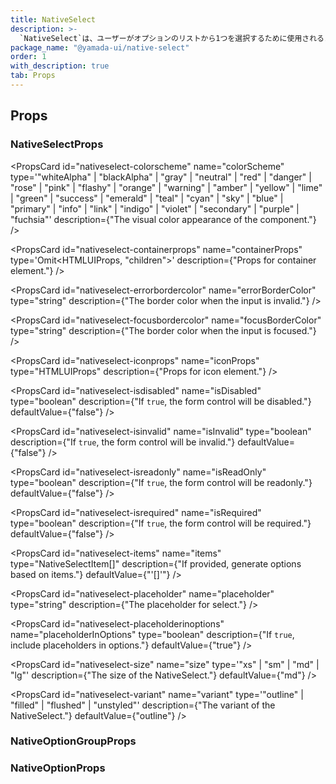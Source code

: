 ```yaml
---
title: NativeSelect
description: >-
  `NativeSelect`は、ユーザーがオプションのリストから1つを選択するために使用されるコンポーネントです。ブラウザ（ユーザーエージェント）によって提供されるネイティブなドロップダウンリストを表示します。
package_name: "@yamada-ui/native-select"
order: 1
with_description: true
tab: Props
---
```


## Props

### NativeSelectProps

<PropsCard id="nativeselect-_accept" name="_accept" type="CSSUIObject" />

<PropsCard id="nativeselect-_active" name="_active" type="CSSUIObject" />

<PropsCard id="nativeselect-_after" name="_after" type="CSSUIObject" />

<PropsCard id="nativeselect-_anylink" name="_anyLink" type="CSSUIObject" />

<PropsCard id="nativeselect-_autofill" name="_autofill" type="CSSUIObject" />

<PropsCard id="nativeselect-_backdrop" name="_backdrop" type="CSSUIObject" />

<PropsCard id="nativeselect-_before" name="_before" type="CSSUIObject" />

<PropsCard id="nativeselect-_between" name="_between" type="CSSUIObject" />

<PropsCard id="nativeselect-_blank" name="_blank" type="CSSUIObject" />

<PropsCard id="nativeselect-_checked" name="_checked" type="CSSUIObject" />

<PropsCard id="nativeselect-_cue" name="_cue" type="CSSUIObject" />

<PropsCard id="nativeselect-_cueregion" name="_cueRegion" type="CSSUIObject" />

<PropsCard id="nativeselect-_dark" name="_dark" type="CSSUIObject" />

<PropsCard id="nativeselect-_default" name="_default" type="CSSUIObject" />

<PropsCard id="nativeselect-_disabled" name="_disabled" type="CSSUIObject" />

<PropsCard id="nativeselect-_empty" name="_empty" type="CSSUIObject" />

<PropsCard id="nativeselect-_enabled" name="_enabled" type="CSSUIObject" />

<PropsCard id="nativeselect-_end" name="_end" type="CSSUIObject" />

<PropsCard id="nativeselect-_even" name="_even" type="CSSUIObject" />

<PropsCard id="nativeselect-_expanded" name="_expanded" type="CSSUIObject" />

<PropsCard
  id="nativeselect-_fileselector"
  name="_fileSelector"
  type="CSSUIObject"
/>

<PropsCard id="nativeselect-_filled" name="_filled" type="CSSUIObject" />

<PropsCard id="nativeselect-_first" name="_first" type="CSSUIObject" />

<PropsCard
  id="nativeselect-_firstletter"
  name="_firstLetter"
  type="CSSUIObject"
/>

<PropsCard id="nativeselect-_firstline" name="_firstLine" type="CSSUIObject" />

<PropsCard id="nativeselect-_focus" name="_focus" type="CSSUIObject" />

<PropsCard
  id="nativeselect-_focusvisible"
  name="_focusVisible"
  type="CSSUIObject"
/>

<PropsCard
  id="nativeselect-_focuswithin"
  name="_focusWithin"
  type="CSSUIObject"
/>

<PropsCard
  id="nativeselect-_fullscreen"
  name="_fullScreen"
  type="CSSUIObject"
/>

<PropsCard id="nativeselect-_grabbed" name="_grabbed" type="CSSUIObject" />

<PropsCard
  id="nativeselect-_groupaccept"
  name="_groupAccept"
  type="CSSUIObject"
/>

<PropsCard
  id="nativeselect-_groupactive"
  name="_groupActive"
  type="CSSUIObject"
/>

<PropsCard
  id="nativeselect-_groupblank"
  name="_groupBlank"
  type="CSSUIObject"
/>

<PropsCard
  id="nativeselect-_groupchecked"
  name="_groupChecked"
  type="CSSUIObject"
/>

<PropsCard
  id="nativeselect-_groupdisabled"
  name="_groupDisabled"
  type="CSSUIObject"
/>

<PropsCard
  id="nativeselect-_groupenabled"
  name="_groupEnabled"
  type="CSSUIObject"
/>

<PropsCard
  id="nativeselect-_groupexpanded"
  name="_groupExpanded"
  type="CSSUIObject"
/>

<PropsCard
  id="nativeselect-_groupfocus"
  name="_groupFocus"
  type="CSSUIObject"
/>

<PropsCard
  id="nativeselect-_groupfocusvisible"
  name="_groupFocusVisible"
  type="CSSUIObject"
/>

<PropsCard
  id="nativeselect-_groupfocuswithin"
  name="_groupFocusWithin"
  type="CSSUIObject"
/>

<PropsCard
  id="nativeselect-_groupgrabbed"
  name="_groupGrabbed"
  type="CSSUIObject"
/>

<PropsCard
  id="nativeselect-_grouphorizontal"
  name="_groupHorizontal"
  type="CSSUIObject"
/>

<PropsCard
  id="nativeselect-_grouphover"
  name="_groupHover"
  type="CSSUIObject"
/>

<PropsCard id="nativeselect-_groupidle" name="_groupIdle" type="CSSUIObject" />

<PropsCard
  id="nativeselect-_groupinvalid"
  name="_groupInvalid"
  type="CSSUIObject"
/>

<PropsCard
  id="nativeselect-_grouploaded"
  name="_groupLoaded"
  type="CSSUIObject"
/>

<PropsCard
  id="nativeselect-_grouploading"
  name="_groupLoading"
  type="CSSUIObject"
/>

<PropsCard
  id="nativeselect-_groupoptional"
  name="_groupOptional"
  type="CSSUIObject"
/>

<PropsCard
  id="nativeselect-_groupplaceholdershown"
  name="_groupPlaceholderShown"
  type="CSSUIObject"
/>

<PropsCard
  id="nativeselect-_grouppressed"
  name="_groupPressed"
  type="CSSUIObject"
/>

<PropsCard
  id="nativeselect-_groupreadonly"
  name="_groupReadOnly"
  type="CSSUIObject"
/>

<PropsCard
  id="nativeselect-_groupreadwrite"
  name="_groupReadWrite"
  type="CSSUIObject"
/>

<PropsCard
  id="nativeselect-_groupreject"
  name="_groupReject"
  type="CSSUIObject"
/>

<PropsCard
  id="nativeselect-_grouprequired"
  name="_groupRequired"
  type="CSSUIObject"
/>

<PropsCard
  id="nativeselect-_groupselected"
  name="_groupSelected"
  type="CSSUIObject"
/>

<PropsCard
  id="nativeselect-_groupuserinvalid"
  name="_groupUserInvalid"
  type="CSSUIObject"
/>

<PropsCard
  id="nativeselect-_groupvalid"
  name="_groupValid"
  type="CSSUIObject"
/>

<PropsCard
  id="nativeselect-_groupvertical"
  name="_groupVertical"
  type="CSSUIObject"
/>

<PropsCard id="nativeselect-_hidden" name="_hidden" type="CSSUIObject" />

<PropsCard id="nativeselect-_holiday" name="_holiday" type="CSSUIObject" />

<PropsCard
  id="nativeselect-_horizontal"
  name="_horizontal"
  type="CSSUIObject"
/>

<PropsCard id="nativeselect-_hover" name="_hover" type="CSSUIObject" />

<PropsCard id="nativeselect-_idle" name="_idle" type="CSSUIObject" />

<PropsCard
  id="nativeselect-_indeterminate"
  name="_indeterminate"
  type="CSSUIObject"
/>

<PropsCard id="nativeselect-_inrange" name="_inRange" type="CSSUIObject" />

<PropsCard id="nativeselect-_invalid" name="_invalid" type="CSSUIObject" />

<PropsCard id="nativeselect-_last" name="_last" type="CSSUIObject" />

<PropsCard id="nativeselect-_light" name="_light" type="CSSUIObject" />

<PropsCard id="nativeselect-_link" name="_link" type="CSSUIObject" />

<PropsCard id="nativeselect-_loaded" name="_loaded" type="CSSUIObject" />

<PropsCard id="nativeselect-_loading" name="_loading" type="CSSUIObject" />

<PropsCard id="nativeselect-_marker" name="_marker" type="CSSUIObject" />

<PropsCard id="nativeselect-_mediadark" name="_mediaDark" type="CSSUIObject" />

<PropsCard
  id="nativeselect-_medialight"
  name="_mediaLight"
  type="CSSUIObject"
/>

<PropsCard
  id="nativeselect-_mediareducemotion"
  name="_mediaReduceMotion"
  type="CSSUIObject"
/>

<PropsCard id="nativeselect-_modal" name="_modal" type="CSSUIObject" />

<PropsCard
  id="nativeselect-_nativeactive"
  name="_nativeActive"
  type="CSSUIObject"
/>

<PropsCard
  id="nativeselect-_nativechecked"
  name="_nativeChecked"
  type="CSSUIObject"
/>

<PropsCard
  id="nativeselect-_nativedisabled"
  name="_nativeDisabled"
  type="CSSUIObject"
/>

<PropsCard
  id="nativeselect-_nativefocus"
  name="_nativeFocus"
  type="CSSUIObject"
/>

<PropsCard
  id="nativeselect-_nativefocusvisible"
  name="_nativeFocusVisible"
  type="CSSUIObject"
/>

<PropsCard
  id="nativeselect-_nativefocuswithin"
  name="_nativeFocusWithin"
  type="CSSUIObject"
/>

<PropsCard
  id="nativeselect-_nativehidden"
  name="_nativeHidden"
  type="CSSUIObject"
/>

<PropsCard
  id="nativeselect-_nativehover"
  name="_nativeHover"
  type="CSSUIObject"
/>

<PropsCard
  id="nativeselect-_nativereadonly"
  name="_nativeReadOnly"
  type="CSSUIObject"
/>

<PropsCard
  id="nativeselect-_nativetarget"
  name="_nativeTarget"
  type="CSSUIObject"
/>

<PropsCard
  id="nativeselect-_nativevalid"
  name="_nativeValid"
  type="CSSUIObject"
/>

<PropsCard id="nativeselect-_notfirst" name="_notFirst" type="CSSUIObject" />

<PropsCard id="nativeselect-_notlast" name="_notLast" type="CSSUIObject" />

<PropsCard id="nativeselect-_nottarget" name="_notTarget" type="CSSUIObject" />

<PropsCard id="nativeselect-_odd" name="_odd" type="CSSUIObject" />

<PropsCard id="nativeselect-_only" name="_only" type="CSSUIObject" />

<PropsCard id="nativeselect-_optional" name="_optional" type="CSSUIObject" />

<PropsCard id="nativeselect-_outrange" name="_outRange" type="CSSUIObject" />

<PropsCard id="nativeselect-_outside" name="_outside" type="CSSUIObject" />

<PropsCard id="nativeselect-_paused" name="_paused" type="CSSUIObject" />

<PropsCard
  id="nativeselect-_peeraccept"
  name="_peerAccept"
  type="CSSUIObject"
/>

<PropsCard
  id="nativeselect-_peeractive"
  name="_peerActive"
  type="CSSUIObject"
/>

<PropsCard id="nativeselect-_peerblank" name="_peerBlank" type="CSSUIObject" />

<PropsCard
  id="nativeselect-_peerchecked"
  name="_peerChecked"
  type="CSSUIObject"
/>

<PropsCard
  id="nativeselect-_peerdisabled"
  name="_peerDisabled"
  type="CSSUIObject"
/>

<PropsCard
  id="nativeselect-_peerenabled"
  name="_peerEnabled"
  type="CSSUIObject"
/>

<PropsCard
  id="nativeselect-_peerexpanded"
  name="_peerExpanded"
  type="CSSUIObject"
/>

<PropsCard id="nativeselect-_peerfocus" name="_peerFocus" type="CSSUIObject" />

<PropsCard
  id="nativeselect-_peerfocusvisible"
  name="_peerFocusVisible"
  type="CSSUIObject"
/>

<PropsCard
  id="nativeselect-_peerfocuswithin"
  name="_peerFocusWithin"
  type="CSSUIObject"
/>

<PropsCard
  id="nativeselect-_peergrabbed"
  name="_peerGrabbed"
  type="CSSUIObject"
/>

<PropsCard
  id="nativeselect-_peerhorizontal"
  name="_peerHorizontal"
  type="CSSUIObject"
/>

<PropsCard id="nativeselect-_peerhover" name="_peerHover" type="CSSUIObject" />

<PropsCard id="nativeselect-_peeridle" name="_peerIdle" type="CSSUIObject" />

<PropsCard
  id="nativeselect-_peerinvalid"
  name="_peerInvalid"
  type="CSSUIObject"
/>

<PropsCard
  id="nativeselect-_peerloaded"
  name="_peerLoaded"
  type="CSSUIObject"
/>

<PropsCard
  id="nativeselect-_peerloading"
  name="_peerLoading"
  type="CSSUIObject"
/>

<PropsCard
  id="nativeselect-_peeroptional"
  name="_peerOptional"
  type="CSSUIObject"
/>

<PropsCard
  id="nativeselect-_peerplaceholdershown"
  name="_peerPlaceholderShown"
  type="CSSUIObject"
/>

<PropsCard
  id="nativeselect-_peerpressed"
  name="_peerPressed"
  type="CSSUIObject"
/>

<PropsCard
  id="nativeselect-_peerreadonly"
  name="_peerReadOnly"
  type="CSSUIObject"
/>

<PropsCard
  id="nativeselect-_peerreadwrite"
  name="_peerReadWrite"
  type="CSSUIObject"
/>

<PropsCard
  id="nativeselect-_peerreject"
  name="_peerReject"
  type="CSSUIObject"
/>

<PropsCard
  id="nativeselect-_peerrequired"
  name="_peerRequired"
  type="CSSUIObject"
/>

<PropsCard
  id="nativeselect-_peerselected"
  name="_peerSelected"
  type="CSSUIObject"
/>

<PropsCard
  id="nativeselect-_peeruserinvalid"
  name="_peerUserInvalid"
  type="CSSUIObject"
/>

<PropsCard id="nativeselect-_peervalid" name="_peerValid" type="CSSUIObject" />

<PropsCard
  id="nativeselect-_peervertical"
  name="_peerVertical"
  type="CSSUIObject"
/>

<PropsCard id="nativeselect-_picture" name="_picture" type="CSSUIObject" />

<PropsCard
  id="nativeselect-_placeholder"
  name="_placeholder"
  type="CSSUIObject"
/>

<PropsCard
  id="nativeselect-_placeholdershown"
  name="_placeholderShown"
  type="CSSUIObject"
/>

<PropsCard id="nativeselect-_playing" name="_playing" type="CSSUIObject" />

<PropsCard id="nativeselect-_pressed" name="_pressed" type="CSSUIObject" />

<PropsCard id="nativeselect-_print" name="_print" type="CSSUIObject" />

<PropsCard id="nativeselect-_readonly" name="_readOnly" type="CSSUIObject" />

<PropsCard id="nativeselect-_readwrite" name="_readWrite" type="CSSUIObject" />

<PropsCard id="nativeselect-_reject" name="_reject" type="CSSUIObject" />

<PropsCard id="nativeselect-_required" name="_required" type="CSSUIObject" />

<PropsCard id="nativeselect-_ripple" name="_ripple" type="CSSUIObject" />

<PropsCard id="nativeselect-_scrollbar" name="_scrollbar" type="CSSUIObject" />

<PropsCard
  id="nativeselect-_scrollbarbutton"
  name="_scrollbarButton"
  type="CSSUIObject"
/>

<PropsCard
  id="nativeselect-_scrollbarcorner"
  name="_scrollbarCorner"
  type="CSSUIObject"
/>

<PropsCard
  id="nativeselect-_scrollbarthumb"
  name="_scrollbarThumb"
  type="CSSUIObject"
/>

<PropsCard
  id="nativeselect-_scrollbartrack"
  name="_scrollbarTrack"
  type="CSSUIObject"
/>

<PropsCard
  id="nativeselect-_scrollbartrackpiece"
  name="_scrollbarTrackPiece"
  type="CSSUIObject"
/>

<PropsCard id="nativeselect-_selected" name="_selected" type="CSSUIObject" />

<PropsCard id="nativeselect-_selection" name="_selection" type="CSSUIObject" />

<PropsCard id="nativeselect-_start" name="_start" type="CSSUIObject" />

<PropsCard id="nativeselect-_target" name="_target" type="CSSUIObject" />

<PropsCard id="nativeselect-_today" name="_today" type="CSSUIObject" />

<PropsCard
  id="nativeselect-_userinvalid"
  name="_userInvalid"
  type="CSSUIObject"
/>

<PropsCard id="nativeselect-_valid" name="_valid" type="CSSUIObject" />

<PropsCard id="nativeselect-_vertical" name="_vertical" type="CSSUIObject" />

<PropsCard id="nativeselect-_visited" name="_visited" type="CSSUIObject" />

<PropsCard id="nativeselect-_weekend" name="_weekend" type="CSSUIObject" />

<PropsCard
  id="nativeselect-colorscheme"
  name="colorScheme"
  type='"whiteAlpha" | "blackAlpha" | "gray" | "neutral" | "red" | "danger" | "rose" | "pink" | "flashy" | "orange" | "warning" | "amber" | "yellow" | "lime" | "green" | "success" | "emerald" | "teal" | "cyan" | "sky" | "blue" | "primary" | "info" | "link" | "indigo" | "violet" | "secondary" | "purple" | "fuchsia"'
  description={"The visual color appearance of the component."}
/>

<PropsCard
  id="nativeselect-containerprops"
  name="containerProps"
  type='Omit<HTMLUIProps, "children">'
  description={"Props for container element."}
/>

<PropsCard
  id="nativeselect-errorbordercolor"
  name="errorBorderColor"
  type="string"
  description={"The border color when the input is invalid."}
/>

<PropsCard
  id="nativeselect-focusbordercolor"
  name="focusBorderColor"
  type="string"
  description={"The border color when the input is focused."}
/>

<PropsCard
  id="nativeselect-iconprops"
  name="iconProps"
  type="HTMLUIProps"
  description={"Props for icon element."}
/>

<PropsCard
  id="nativeselect-isdisabled"
  name="isDisabled"
  type="boolean"
  description={"If `true`, the form control will be disabled."}
  defaultValue={"false"}
/>

<PropsCard
  id="nativeselect-isinvalid"
  name="isInvalid"
  type="boolean"
  description={"If `true`, the form control will be invalid."}
  defaultValue={"false"}
/>

<PropsCard
  id="nativeselect-isreadonly"
  name="isReadOnly"
  type="boolean"
  description={"If `true`, the form control will be readonly."}
  defaultValue={"false"}
/>

<PropsCard
  id="nativeselect-isrequired"
  name="isRequired"
  type="boolean"
  description={"If `true`, the form control will be required."}
  defaultValue={"false"}
/>

<PropsCard
  id="nativeselect-items"
  name="items"
  type="NativeSelectItem[]"
  description={"If provided, generate options based on items."}
  defaultValue={"'[]'"}
/>

<PropsCard
  id="nativeselect-placeholder"
  name="placeholder"
  type="string"
  description={"The placeholder for select."}
/>

<PropsCard
  id="nativeselect-placeholderinoptions"
  name="placeholderInOptions"
  type="boolean"
  description={"If `true`, include placeholders in options."}
  defaultValue={"true"}
/>

<PropsCard
  id="nativeselect-size"
  name="size"
  type='"xs" | "sm" | "md" | "lg"'
  description={"The size of the NativeSelect."}
  defaultValue={"md"}
/>

<PropsCard
  id="nativeselect-variant"
  name="variant"
  type='"outline" | "filled" | "flushed" | "unstyled"'
  description={"The variant of the NativeSelect."}
  defaultValue={"outline"}
/>

### NativeOptionGroupProps

<PropsCard id="nativeoptiongroup-_accept" name="_accept" type="CSSUIObject" />

<PropsCard id="nativeoptiongroup-_active" name="_active" type="CSSUIObject" />

<PropsCard id="nativeoptiongroup-_after" name="_after" type="CSSUIObject" />

<PropsCard id="nativeoptiongroup-_anylink" name="_anyLink" type="CSSUIObject" />

<PropsCard
  id="nativeoptiongroup-_autofill"
  name="_autofill"
  type="CSSUIObject"
/>

<PropsCard
  id="nativeoptiongroup-_backdrop"
  name="_backdrop"
  type="CSSUIObject"
/>

<PropsCard id="nativeoptiongroup-_before" name="_before" type="CSSUIObject" />

<PropsCard id="nativeoptiongroup-_between" name="_between" type="CSSUIObject" />

<PropsCard id="nativeoptiongroup-_blank" name="_blank" type="CSSUIObject" />

<PropsCard id="nativeoptiongroup-_checked" name="_checked" type="CSSUIObject" />

<PropsCard id="nativeoptiongroup-_cue" name="_cue" type="CSSUIObject" />

<PropsCard
  id="nativeoptiongroup-_cueregion"
  name="_cueRegion"
  type="CSSUIObject"
/>

<PropsCard id="nativeoptiongroup-_dark" name="_dark" type="CSSUIObject" />

<PropsCard id="nativeoptiongroup-_default" name="_default" type="CSSUIObject" />

<PropsCard
  id="nativeoptiongroup-_disabled"
  name="_disabled"
  type="CSSUIObject"
/>

<PropsCard id="nativeoptiongroup-_empty" name="_empty" type="CSSUIObject" />

<PropsCard id="nativeoptiongroup-_enabled" name="_enabled" type="CSSUIObject" />

<PropsCard id="nativeoptiongroup-_end" name="_end" type="CSSUIObject" />

<PropsCard id="nativeoptiongroup-_even" name="_even" type="CSSUIObject" />

<PropsCard
  id="nativeoptiongroup-_expanded"
  name="_expanded"
  type="CSSUIObject"
/>

<PropsCard
  id="nativeoptiongroup-_fileselector"
  name="_fileSelector"
  type="CSSUIObject"
/>

<PropsCard id="nativeoptiongroup-_filled" name="_filled" type="CSSUIObject" />

<PropsCard id="nativeoptiongroup-_first" name="_first" type="CSSUIObject" />

<PropsCard
  id="nativeoptiongroup-_firstletter"
  name="_firstLetter"
  type="CSSUIObject"
/>

<PropsCard
  id="nativeoptiongroup-_firstline"
  name="_firstLine"
  type="CSSUIObject"
/>

<PropsCard id="nativeoptiongroup-_focus" name="_focus" type="CSSUIObject" />

<PropsCard
  id="nativeoptiongroup-_focusvisible"
  name="_focusVisible"
  type="CSSUIObject"
/>

<PropsCard
  id="nativeoptiongroup-_focuswithin"
  name="_focusWithin"
  type="CSSUIObject"
/>

<PropsCard
  id="nativeoptiongroup-_fullscreen"
  name="_fullScreen"
  type="CSSUIObject"
/>

<PropsCard id="nativeoptiongroup-_grabbed" name="_grabbed" type="CSSUIObject" />

<PropsCard
  id="nativeoptiongroup-_groupaccept"
  name="_groupAccept"
  type="CSSUIObject"
/>

<PropsCard
  id="nativeoptiongroup-_groupactive"
  name="_groupActive"
  type="CSSUIObject"
/>

<PropsCard
  id="nativeoptiongroup-_groupblank"
  name="_groupBlank"
  type="CSSUIObject"
/>

<PropsCard
  id="nativeoptiongroup-_groupchecked"
  name="_groupChecked"
  type="CSSUIObject"
/>

<PropsCard
  id="nativeoptiongroup-_groupdisabled"
  name="_groupDisabled"
  type="CSSUIObject"
/>

<PropsCard
  id="nativeoptiongroup-_groupenabled"
  name="_groupEnabled"
  type="CSSUIObject"
/>

<PropsCard
  id="nativeoptiongroup-_groupexpanded"
  name="_groupExpanded"
  type="CSSUIObject"
/>

<PropsCard
  id="nativeoptiongroup-_groupfocus"
  name="_groupFocus"
  type="CSSUIObject"
/>

<PropsCard
  id="nativeoptiongroup-_groupfocusvisible"
  name="_groupFocusVisible"
  type="CSSUIObject"
/>

<PropsCard
  id="nativeoptiongroup-_groupfocuswithin"
  name="_groupFocusWithin"
  type="CSSUIObject"
/>

<PropsCard
  id="nativeoptiongroup-_groupgrabbed"
  name="_groupGrabbed"
  type="CSSUIObject"
/>

<PropsCard
  id="nativeoptiongroup-_grouphorizontal"
  name="_groupHorizontal"
  type="CSSUIObject"
/>

<PropsCard
  id="nativeoptiongroup-_grouphover"
  name="_groupHover"
  type="CSSUIObject"
/>

<PropsCard
  id="nativeoptiongroup-_groupidle"
  name="_groupIdle"
  type="CSSUIObject"
/>

<PropsCard
  id="nativeoptiongroup-_groupinvalid"
  name="_groupInvalid"
  type="CSSUIObject"
/>

<PropsCard
  id="nativeoptiongroup-_grouploaded"
  name="_groupLoaded"
  type="CSSUIObject"
/>

<PropsCard
  id="nativeoptiongroup-_grouploading"
  name="_groupLoading"
  type="CSSUIObject"
/>

<PropsCard
  id="nativeoptiongroup-_groupoptional"
  name="_groupOptional"
  type="CSSUIObject"
/>

<PropsCard
  id="nativeoptiongroup-_groupplaceholdershown"
  name="_groupPlaceholderShown"
  type="CSSUIObject"
/>

<PropsCard
  id="nativeoptiongroup-_grouppressed"
  name="_groupPressed"
  type="CSSUIObject"
/>

<PropsCard
  id="nativeoptiongroup-_groupreadonly"
  name="_groupReadOnly"
  type="CSSUIObject"
/>

<PropsCard
  id="nativeoptiongroup-_groupreadwrite"
  name="_groupReadWrite"
  type="CSSUIObject"
/>

<PropsCard
  id="nativeoptiongroup-_groupreject"
  name="_groupReject"
  type="CSSUIObject"
/>

<PropsCard
  id="nativeoptiongroup-_grouprequired"
  name="_groupRequired"
  type="CSSUIObject"
/>

<PropsCard
  id="nativeoptiongroup-_groupselected"
  name="_groupSelected"
  type="CSSUIObject"
/>

<PropsCard
  id="nativeoptiongroup-_groupuserinvalid"
  name="_groupUserInvalid"
  type="CSSUIObject"
/>

<PropsCard
  id="nativeoptiongroup-_groupvalid"
  name="_groupValid"
  type="CSSUIObject"
/>

<PropsCard
  id="nativeoptiongroup-_groupvertical"
  name="_groupVertical"
  type="CSSUIObject"
/>

<PropsCard id="nativeoptiongroup-_hidden" name="_hidden" type="CSSUIObject" />

<PropsCard id="nativeoptiongroup-_holiday" name="_holiday" type="CSSUIObject" />

<PropsCard
  id="nativeoptiongroup-_horizontal"
  name="_horizontal"
  type="CSSUIObject"
/>

<PropsCard id="nativeoptiongroup-_hover" name="_hover" type="CSSUIObject" />

<PropsCard id="nativeoptiongroup-_idle" name="_idle" type="CSSUIObject" />

<PropsCard
  id="nativeoptiongroup-_indeterminate"
  name="_indeterminate"
  type="CSSUIObject"
/>

<PropsCard id="nativeoptiongroup-_inrange" name="_inRange" type="CSSUIObject" />

<PropsCard id="nativeoptiongroup-_invalid" name="_invalid" type="CSSUIObject" />

<PropsCard id="nativeoptiongroup-_last" name="_last" type="CSSUIObject" />

<PropsCard id="nativeoptiongroup-_light" name="_light" type="CSSUIObject" />

<PropsCard id="nativeoptiongroup-_link" name="_link" type="CSSUIObject" />

<PropsCard id="nativeoptiongroup-_loaded" name="_loaded" type="CSSUIObject" />

<PropsCard id="nativeoptiongroup-_loading" name="_loading" type="CSSUIObject" />

<PropsCard id="nativeoptiongroup-_marker" name="_marker" type="CSSUIObject" />

<PropsCard
  id="nativeoptiongroup-_mediadark"
  name="_mediaDark"
  type="CSSUIObject"
/>

<PropsCard
  id="nativeoptiongroup-_medialight"
  name="_mediaLight"
  type="CSSUIObject"
/>

<PropsCard
  id="nativeoptiongroup-_mediareducemotion"
  name="_mediaReduceMotion"
  type="CSSUIObject"
/>

<PropsCard id="nativeoptiongroup-_modal" name="_modal" type="CSSUIObject" />

<PropsCard
  id="nativeoptiongroup-_nativeactive"
  name="_nativeActive"
  type="CSSUIObject"
/>

<PropsCard
  id="nativeoptiongroup-_nativechecked"
  name="_nativeChecked"
  type="CSSUIObject"
/>

<PropsCard
  id="nativeoptiongroup-_nativedisabled"
  name="_nativeDisabled"
  type="CSSUIObject"
/>

<PropsCard
  id="nativeoptiongroup-_nativefocus"
  name="_nativeFocus"
  type="CSSUIObject"
/>

<PropsCard
  id="nativeoptiongroup-_nativefocusvisible"
  name="_nativeFocusVisible"
  type="CSSUIObject"
/>

<PropsCard
  id="nativeoptiongroup-_nativefocuswithin"
  name="_nativeFocusWithin"
  type="CSSUIObject"
/>

<PropsCard
  id="nativeoptiongroup-_nativehidden"
  name="_nativeHidden"
  type="CSSUIObject"
/>

<PropsCard
  id="nativeoptiongroup-_nativehover"
  name="_nativeHover"
  type="CSSUIObject"
/>

<PropsCard
  id="nativeoptiongroup-_nativereadonly"
  name="_nativeReadOnly"
  type="CSSUIObject"
/>

<PropsCard
  id="nativeoptiongroup-_nativetarget"
  name="_nativeTarget"
  type="CSSUIObject"
/>

<PropsCard
  id="nativeoptiongroup-_nativevalid"
  name="_nativeValid"
  type="CSSUIObject"
/>

<PropsCard
  id="nativeoptiongroup-_notfirst"
  name="_notFirst"
  type="CSSUIObject"
/>

<PropsCard id="nativeoptiongroup-_notlast" name="_notLast" type="CSSUIObject" />

<PropsCard
  id="nativeoptiongroup-_nottarget"
  name="_notTarget"
  type="CSSUIObject"
/>

<PropsCard id="nativeoptiongroup-_odd" name="_odd" type="CSSUIObject" />

<PropsCard id="nativeoptiongroup-_only" name="_only" type="CSSUIObject" />

<PropsCard
  id="nativeoptiongroup-_optional"
  name="_optional"
  type="CSSUIObject"
/>

<PropsCard
  id="nativeoptiongroup-_outrange"
  name="_outRange"
  type="CSSUIObject"
/>

<PropsCard id="nativeoptiongroup-_outside" name="_outside" type="CSSUIObject" />

<PropsCard id="nativeoptiongroup-_paused" name="_paused" type="CSSUIObject" />

<PropsCard
  id="nativeoptiongroup-_peeraccept"
  name="_peerAccept"
  type="CSSUIObject"
/>

<PropsCard
  id="nativeoptiongroup-_peeractive"
  name="_peerActive"
  type="CSSUIObject"
/>

<PropsCard
  id="nativeoptiongroup-_peerblank"
  name="_peerBlank"
  type="CSSUIObject"
/>

<PropsCard
  id="nativeoptiongroup-_peerchecked"
  name="_peerChecked"
  type="CSSUIObject"
/>

<PropsCard
  id="nativeoptiongroup-_peerdisabled"
  name="_peerDisabled"
  type="CSSUIObject"
/>

<PropsCard
  id="nativeoptiongroup-_peerenabled"
  name="_peerEnabled"
  type="CSSUIObject"
/>

<PropsCard
  id="nativeoptiongroup-_peerexpanded"
  name="_peerExpanded"
  type="CSSUIObject"
/>

<PropsCard
  id="nativeoptiongroup-_peerfocus"
  name="_peerFocus"
  type="CSSUIObject"
/>

<PropsCard
  id="nativeoptiongroup-_peerfocusvisible"
  name="_peerFocusVisible"
  type="CSSUIObject"
/>

<PropsCard
  id="nativeoptiongroup-_peerfocuswithin"
  name="_peerFocusWithin"
  type="CSSUIObject"
/>

<PropsCard
  id="nativeoptiongroup-_peergrabbed"
  name="_peerGrabbed"
  type="CSSUIObject"
/>

<PropsCard
  id="nativeoptiongroup-_peerhorizontal"
  name="_peerHorizontal"
  type="CSSUIObject"
/>

<PropsCard
  id="nativeoptiongroup-_peerhover"
  name="_peerHover"
  type="CSSUIObject"
/>

<PropsCard
  id="nativeoptiongroup-_peeridle"
  name="_peerIdle"
  type="CSSUIObject"
/>

<PropsCard
  id="nativeoptiongroup-_peerinvalid"
  name="_peerInvalid"
  type="CSSUIObject"
/>

<PropsCard
  id="nativeoptiongroup-_peerloaded"
  name="_peerLoaded"
  type="CSSUIObject"
/>

<PropsCard
  id="nativeoptiongroup-_peerloading"
  name="_peerLoading"
  type="CSSUIObject"
/>

<PropsCard
  id="nativeoptiongroup-_peeroptional"
  name="_peerOptional"
  type="CSSUIObject"
/>

<PropsCard
  id="nativeoptiongroup-_peerplaceholdershown"
  name="_peerPlaceholderShown"
  type="CSSUIObject"
/>

<PropsCard
  id="nativeoptiongroup-_peerpressed"
  name="_peerPressed"
  type="CSSUIObject"
/>

<PropsCard
  id="nativeoptiongroup-_peerreadonly"
  name="_peerReadOnly"
  type="CSSUIObject"
/>

<PropsCard
  id="nativeoptiongroup-_peerreadwrite"
  name="_peerReadWrite"
  type="CSSUIObject"
/>

<PropsCard
  id="nativeoptiongroup-_peerreject"
  name="_peerReject"
  type="CSSUIObject"
/>

<PropsCard
  id="nativeoptiongroup-_peerrequired"
  name="_peerRequired"
  type="CSSUIObject"
/>

<PropsCard
  id="nativeoptiongroup-_peerselected"
  name="_peerSelected"
  type="CSSUIObject"
/>

<PropsCard
  id="nativeoptiongroup-_peeruserinvalid"
  name="_peerUserInvalid"
  type="CSSUIObject"
/>

<PropsCard
  id="nativeoptiongroup-_peervalid"
  name="_peerValid"
  type="CSSUIObject"
/>

<PropsCard
  id="nativeoptiongroup-_peervertical"
  name="_peerVertical"
  type="CSSUIObject"
/>

<PropsCard id="nativeoptiongroup-_picture" name="_picture" type="CSSUIObject" />

<PropsCard
  id="nativeoptiongroup-_placeholder"
  name="_placeholder"
  type="CSSUIObject"
/>

<PropsCard
  id="nativeoptiongroup-_placeholdershown"
  name="_placeholderShown"
  type="CSSUIObject"
/>

<PropsCard id="nativeoptiongroup-_playing" name="_playing" type="CSSUIObject" />

<PropsCard id="nativeoptiongroup-_pressed" name="_pressed" type="CSSUIObject" />

<PropsCard id="nativeoptiongroup-_print" name="_print" type="CSSUIObject" />

<PropsCard
  id="nativeoptiongroup-_readonly"
  name="_readOnly"
  type="CSSUIObject"
/>

<PropsCard
  id="nativeoptiongroup-_readwrite"
  name="_readWrite"
  type="CSSUIObject"
/>

<PropsCard id="nativeoptiongroup-_reject" name="_reject" type="CSSUIObject" />

<PropsCard
  id="nativeoptiongroup-_required"
  name="_required"
  type="CSSUIObject"
/>

<PropsCard id="nativeoptiongroup-_ripple" name="_ripple" type="CSSUIObject" />

<PropsCard
  id="nativeoptiongroup-_scrollbar"
  name="_scrollbar"
  type="CSSUIObject"
/>

<PropsCard
  id="nativeoptiongroup-_scrollbarbutton"
  name="_scrollbarButton"
  type="CSSUIObject"
/>

<PropsCard
  id="nativeoptiongroup-_scrollbarcorner"
  name="_scrollbarCorner"
  type="CSSUIObject"
/>

<PropsCard
  id="nativeoptiongroup-_scrollbarthumb"
  name="_scrollbarThumb"
  type="CSSUIObject"
/>

<PropsCard
  id="nativeoptiongroup-_scrollbartrack"
  name="_scrollbarTrack"
  type="CSSUIObject"
/>

<PropsCard
  id="nativeoptiongroup-_scrollbartrackpiece"
  name="_scrollbarTrackPiece"
  type="CSSUIObject"
/>

<PropsCard
  id="nativeoptiongroup-_selected"
  name="_selected"
  type="CSSUIObject"
/>

<PropsCard
  id="nativeoptiongroup-_selection"
  name="_selection"
  type="CSSUIObject"
/>

<PropsCard id="nativeoptiongroup-_start" name="_start" type="CSSUIObject" />

<PropsCard id="nativeoptiongroup-_target" name="_target" type="CSSUIObject" />

<PropsCard id="nativeoptiongroup-_today" name="_today" type="CSSUIObject" />

<PropsCard
  id="nativeoptiongroup-_userinvalid"
  name="_userInvalid"
  type="CSSUIObject"
/>

<PropsCard id="nativeoptiongroup-_valid" name="_valid" type="CSSUIObject" />

<PropsCard
  id="nativeoptiongroup-_vertical"
  name="_vertical"
  type="CSSUIObject"
/>

<PropsCard id="nativeoptiongroup-_visited" name="_visited" type="CSSUIObject" />

<PropsCard id="nativeoptiongroup-_weekend" name="_weekend" type="CSSUIObject" />

### NativeOptionProps

<PropsCard id="nativeoption-_accept" name="_accept" type="CSSUIObject" />

<PropsCard id="nativeoption-_active" name="_active" type="CSSUIObject" />

<PropsCard id="nativeoption-_after" name="_after" type="CSSUIObject" />

<PropsCard id="nativeoption-_anylink" name="_anyLink" type="CSSUIObject" />

<PropsCard id="nativeoption-_autofill" name="_autofill" type="CSSUIObject" />

<PropsCard id="nativeoption-_backdrop" name="_backdrop" type="CSSUIObject" />

<PropsCard id="nativeoption-_before" name="_before" type="CSSUIObject" />

<PropsCard id="nativeoption-_between" name="_between" type="CSSUIObject" />

<PropsCard id="nativeoption-_blank" name="_blank" type="CSSUIObject" />

<PropsCard id="nativeoption-_checked" name="_checked" type="CSSUIObject" />

<PropsCard id="nativeoption-_cue" name="_cue" type="CSSUIObject" />

<PropsCard id="nativeoption-_cueregion" name="_cueRegion" type="CSSUIObject" />

<PropsCard id="nativeoption-_dark" name="_dark" type="CSSUIObject" />

<PropsCard id="nativeoption-_default" name="_default" type="CSSUIObject" />

<PropsCard id="nativeoption-_disabled" name="_disabled" type="CSSUIObject" />

<PropsCard id="nativeoption-_empty" name="_empty" type="CSSUIObject" />

<PropsCard id="nativeoption-_enabled" name="_enabled" type="CSSUIObject" />

<PropsCard id="nativeoption-_end" name="_end" type="CSSUIObject" />

<PropsCard id="nativeoption-_even" name="_even" type="CSSUIObject" />

<PropsCard id="nativeoption-_expanded" name="_expanded" type="CSSUIObject" />

<PropsCard
  id="nativeoption-_fileselector"
  name="_fileSelector"
  type="CSSUIObject"
/>

<PropsCard id="nativeoption-_filled" name="_filled" type="CSSUIObject" />

<PropsCard id="nativeoption-_first" name="_first" type="CSSUIObject" />

<PropsCard
  id="nativeoption-_firstletter"
  name="_firstLetter"
  type="CSSUIObject"
/>

<PropsCard id="nativeoption-_firstline" name="_firstLine" type="CSSUIObject" />

<PropsCard id="nativeoption-_focus" name="_focus" type="CSSUIObject" />

<PropsCard
  id="nativeoption-_focusvisible"
  name="_focusVisible"
  type="CSSUIObject"
/>

<PropsCard
  id="nativeoption-_focuswithin"
  name="_focusWithin"
  type="CSSUIObject"
/>

<PropsCard
  id="nativeoption-_fullscreen"
  name="_fullScreen"
  type="CSSUIObject"
/>

<PropsCard id="nativeoption-_grabbed" name="_grabbed" type="CSSUIObject" />

<PropsCard
  id="nativeoption-_groupaccept"
  name="_groupAccept"
  type="CSSUIObject"
/>

<PropsCard
  id="nativeoption-_groupactive"
  name="_groupActive"
  type="CSSUIObject"
/>

<PropsCard
  id="nativeoption-_groupblank"
  name="_groupBlank"
  type="CSSUIObject"
/>

<PropsCard
  id="nativeoption-_groupchecked"
  name="_groupChecked"
  type="CSSUIObject"
/>

<PropsCard
  id="nativeoption-_groupdisabled"
  name="_groupDisabled"
  type="CSSUIObject"
/>

<PropsCard
  id="nativeoption-_groupenabled"
  name="_groupEnabled"
  type="CSSUIObject"
/>

<PropsCard
  id="nativeoption-_groupexpanded"
  name="_groupExpanded"
  type="CSSUIObject"
/>

<PropsCard
  id="nativeoption-_groupfocus"
  name="_groupFocus"
  type="CSSUIObject"
/>

<PropsCard
  id="nativeoption-_groupfocusvisible"
  name="_groupFocusVisible"
  type="CSSUIObject"
/>

<PropsCard
  id="nativeoption-_groupfocuswithin"
  name="_groupFocusWithin"
  type="CSSUIObject"
/>

<PropsCard
  id="nativeoption-_groupgrabbed"
  name="_groupGrabbed"
  type="CSSUIObject"
/>

<PropsCard
  id="nativeoption-_grouphorizontal"
  name="_groupHorizontal"
  type="CSSUIObject"
/>

<PropsCard
  id="nativeoption-_grouphover"
  name="_groupHover"
  type="CSSUIObject"
/>

<PropsCard id="nativeoption-_groupidle" name="_groupIdle" type="CSSUIObject" />

<PropsCard
  id="nativeoption-_groupinvalid"
  name="_groupInvalid"
  type="CSSUIObject"
/>

<PropsCard
  id="nativeoption-_grouploaded"
  name="_groupLoaded"
  type="CSSUIObject"
/>

<PropsCard
  id="nativeoption-_grouploading"
  name="_groupLoading"
  type="CSSUIObject"
/>

<PropsCard
  id="nativeoption-_groupoptional"
  name="_groupOptional"
  type="CSSUIObject"
/>

<PropsCard
  id="nativeoption-_groupplaceholdershown"
  name="_groupPlaceholderShown"
  type="CSSUIObject"
/>

<PropsCard
  id="nativeoption-_grouppressed"
  name="_groupPressed"
  type="CSSUIObject"
/>

<PropsCard
  id="nativeoption-_groupreadonly"
  name="_groupReadOnly"
  type="CSSUIObject"
/>

<PropsCard
  id="nativeoption-_groupreadwrite"
  name="_groupReadWrite"
  type="CSSUIObject"
/>

<PropsCard
  id="nativeoption-_groupreject"
  name="_groupReject"
  type="CSSUIObject"
/>

<PropsCard
  id="nativeoption-_grouprequired"
  name="_groupRequired"
  type="CSSUIObject"
/>

<PropsCard
  id="nativeoption-_groupselected"
  name="_groupSelected"
  type="CSSUIObject"
/>

<PropsCard
  id="nativeoption-_groupuserinvalid"
  name="_groupUserInvalid"
  type="CSSUIObject"
/>

<PropsCard
  id="nativeoption-_groupvalid"
  name="_groupValid"
  type="CSSUIObject"
/>

<PropsCard
  id="nativeoption-_groupvertical"
  name="_groupVertical"
  type="CSSUIObject"
/>

<PropsCard id="nativeoption-_hidden" name="_hidden" type="CSSUIObject" />

<PropsCard id="nativeoption-_holiday" name="_holiday" type="CSSUIObject" />

<PropsCard
  id="nativeoption-_horizontal"
  name="_horizontal"
  type="CSSUIObject"
/>

<PropsCard id="nativeoption-_hover" name="_hover" type="CSSUIObject" />

<PropsCard id="nativeoption-_idle" name="_idle" type="CSSUIObject" />

<PropsCard
  id="nativeoption-_indeterminate"
  name="_indeterminate"
  type="CSSUIObject"
/>

<PropsCard id="nativeoption-_inrange" name="_inRange" type="CSSUIObject" />

<PropsCard id="nativeoption-_invalid" name="_invalid" type="CSSUIObject" />

<PropsCard id="nativeoption-_last" name="_last" type="CSSUIObject" />

<PropsCard id="nativeoption-_light" name="_light" type="CSSUIObject" />

<PropsCard id="nativeoption-_link" name="_link" type="CSSUIObject" />

<PropsCard id="nativeoption-_loaded" name="_loaded" type="CSSUIObject" />

<PropsCard id="nativeoption-_loading" name="_loading" type="CSSUIObject" />

<PropsCard id="nativeoption-_marker" name="_marker" type="CSSUIObject" />

<PropsCard id="nativeoption-_mediadark" name="_mediaDark" type="CSSUIObject" />

<PropsCard
  id="nativeoption-_medialight"
  name="_mediaLight"
  type="CSSUIObject"
/>

<PropsCard
  id="nativeoption-_mediareducemotion"
  name="_mediaReduceMotion"
  type="CSSUIObject"
/>

<PropsCard id="nativeoption-_modal" name="_modal" type="CSSUIObject" />

<PropsCard
  id="nativeoption-_nativeactive"
  name="_nativeActive"
  type="CSSUIObject"
/>

<PropsCard
  id="nativeoption-_nativechecked"
  name="_nativeChecked"
  type="CSSUIObject"
/>

<PropsCard
  id="nativeoption-_nativedisabled"
  name="_nativeDisabled"
  type="CSSUIObject"
/>

<PropsCard
  id="nativeoption-_nativefocus"
  name="_nativeFocus"
  type="CSSUIObject"
/>

<PropsCard
  id="nativeoption-_nativefocusvisible"
  name="_nativeFocusVisible"
  type="CSSUIObject"
/>

<PropsCard
  id="nativeoption-_nativefocuswithin"
  name="_nativeFocusWithin"
  type="CSSUIObject"
/>

<PropsCard
  id="nativeoption-_nativehidden"
  name="_nativeHidden"
  type="CSSUIObject"
/>

<PropsCard
  id="nativeoption-_nativehover"
  name="_nativeHover"
  type="CSSUIObject"
/>

<PropsCard
  id="nativeoption-_nativereadonly"
  name="_nativeReadOnly"
  type="CSSUIObject"
/>

<PropsCard
  id="nativeoption-_nativetarget"
  name="_nativeTarget"
  type="CSSUIObject"
/>

<PropsCard
  id="nativeoption-_nativevalid"
  name="_nativeValid"
  type="CSSUIObject"
/>

<PropsCard id="nativeoption-_notfirst" name="_notFirst" type="CSSUIObject" />

<PropsCard id="nativeoption-_notlast" name="_notLast" type="CSSUIObject" />

<PropsCard id="nativeoption-_nottarget" name="_notTarget" type="CSSUIObject" />

<PropsCard id="nativeoption-_odd" name="_odd" type="CSSUIObject" />

<PropsCard id="nativeoption-_only" name="_only" type="CSSUIObject" />

<PropsCard id="nativeoption-_optional" name="_optional" type="CSSUIObject" />

<PropsCard id="nativeoption-_outrange" name="_outRange" type="CSSUIObject" />

<PropsCard id="nativeoption-_outside" name="_outside" type="CSSUIObject" />

<PropsCard id="nativeoption-_paused" name="_paused" type="CSSUIObject" />

<PropsCard
  id="nativeoption-_peeraccept"
  name="_peerAccept"
  type="CSSUIObject"
/>

<PropsCard
  id="nativeoption-_peeractive"
  name="_peerActive"
  type="CSSUIObject"
/>

<PropsCard id="nativeoption-_peerblank" name="_peerBlank" type="CSSUIObject" />

<PropsCard
  id="nativeoption-_peerchecked"
  name="_peerChecked"
  type="CSSUIObject"
/>

<PropsCard
  id="nativeoption-_peerdisabled"
  name="_peerDisabled"
  type="CSSUIObject"
/>

<PropsCard
  id="nativeoption-_peerenabled"
  name="_peerEnabled"
  type="CSSUIObject"
/>

<PropsCard
  id="nativeoption-_peerexpanded"
  name="_peerExpanded"
  type="CSSUIObject"
/>

<PropsCard id="nativeoption-_peerfocus" name="_peerFocus" type="CSSUIObject" />

<PropsCard
  id="nativeoption-_peerfocusvisible"
  name="_peerFocusVisible"
  type="CSSUIObject"
/>

<PropsCard
  id="nativeoption-_peerfocuswithin"
  name="_peerFocusWithin"
  type="CSSUIObject"
/>

<PropsCard
  id="nativeoption-_peergrabbed"
  name="_peerGrabbed"
  type="CSSUIObject"
/>

<PropsCard
  id="nativeoption-_peerhorizontal"
  name="_peerHorizontal"
  type="CSSUIObject"
/>

<PropsCard id="nativeoption-_peerhover" name="_peerHover" type="CSSUIObject" />

<PropsCard id="nativeoption-_peeridle" name="_peerIdle" type="CSSUIObject" />

<PropsCard
  id="nativeoption-_peerinvalid"
  name="_peerInvalid"
  type="CSSUIObject"
/>

<PropsCard
  id="nativeoption-_peerloaded"
  name="_peerLoaded"
  type="CSSUIObject"
/>

<PropsCard
  id="nativeoption-_peerloading"
  name="_peerLoading"
  type="CSSUIObject"
/>

<PropsCard
  id="nativeoption-_peeroptional"
  name="_peerOptional"
  type="CSSUIObject"
/>

<PropsCard
  id="nativeoption-_peerplaceholdershown"
  name="_peerPlaceholderShown"
  type="CSSUIObject"
/>

<PropsCard
  id="nativeoption-_peerpressed"
  name="_peerPressed"
  type="CSSUIObject"
/>

<PropsCard
  id="nativeoption-_peerreadonly"
  name="_peerReadOnly"
  type="CSSUIObject"
/>

<PropsCard
  id="nativeoption-_peerreadwrite"
  name="_peerReadWrite"
  type="CSSUIObject"
/>

<PropsCard
  id="nativeoption-_peerreject"
  name="_peerReject"
  type="CSSUIObject"
/>

<PropsCard
  id="nativeoption-_peerrequired"
  name="_peerRequired"
  type="CSSUIObject"
/>

<PropsCard
  id="nativeoption-_peerselected"
  name="_peerSelected"
  type="CSSUIObject"
/>

<PropsCard
  id="nativeoption-_peeruserinvalid"
  name="_peerUserInvalid"
  type="CSSUIObject"
/>

<PropsCard id="nativeoption-_peervalid" name="_peerValid" type="CSSUIObject" />

<PropsCard
  id="nativeoption-_peervertical"
  name="_peerVertical"
  type="CSSUIObject"
/>

<PropsCard id="nativeoption-_picture" name="_picture" type="CSSUIObject" />

<PropsCard
  id="nativeoption-_placeholder"
  name="_placeholder"
  type="CSSUIObject"
/>

<PropsCard
  id="nativeoption-_placeholdershown"
  name="_placeholderShown"
  type="CSSUIObject"
/>

<PropsCard id="nativeoption-_playing" name="_playing" type="CSSUIObject" />

<PropsCard id="nativeoption-_pressed" name="_pressed" type="CSSUIObject" />

<PropsCard id="nativeoption-_print" name="_print" type="CSSUIObject" />

<PropsCard id="nativeoption-_readonly" name="_readOnly" type="CSSUIObject" />

<PropsCard id="nativeoption-_readwrite" name="_readWrite" type="CSSUIObject" />

<PropsCard id="nativeoption-_reject" name="_reject" type="CSSUIObject" />

<PropsCard id="nativeoption-_required" name="_required" type="CSSUIObject" />

<PropsCard id="nativeoption-_ripple" name="_ripple" type="CSSUIObject" />

<PropsCard id="nativeoption-_scrollbar" name="_scrollbar" type="CSSUIObject" />

<PropsCard
  id="nativeoption-_scrollbarbutton"
  name="_scrollbarButton"
  type="CSSUIObject"
/>

<PropsCard
  id="nativeoption-_scrollbarcorner"
  name="_scrollbarCorner"
  type="CSSUIObject"
/>

<PropsCard
  id="nativeoption-_scrollbarthumb"
  name="_scrollbarThumb"
  type="CSSUIObject"
/>

<PropsCard
  id="nativeoption-_scrollbartrack"
  name="_scrollbarTrack"
  type="CSSUIObject"
/>

<PropsCard
  id="nativeoption-_scrollbartrackpiece"
  name="_scrollbarTrackPiece"
  type="CSSUIObject"
/>

<PropsCard id="nativeoption-_selected" name="_selected" type="CSSUIObject" />

<PropsCard id="nativeoption-_selection" name="_selection" type="CSSUIObject" />

<PropsCard id="nativeoption-_start" name="_start" type="CSSUIObject" />

<PropsCard id="nativeoption-_target" name="_target" type="CSSUIObject" />

<PropsCard id="nativeoption-_today" name="_today" type="CSSUIObject" />

<PropsCard
  id="nativeoption-_userinvalid"
  name="_userInvalid"
  type="CSSUIObject"
/>

<PropsCard id="nativeoption-_valid" name="_valid" type="CSSUIObject" />

<PropsCard id="nativeoption-_vertical" name="_vertical" type="CSSUIObject" />

<PropsCard id="nativeoption-_visited" name="_visited" type="CSSUIObject" />

<PropsCard id="nativeoption-_weekend" name="_weekend" type="CSSUIObject" />
